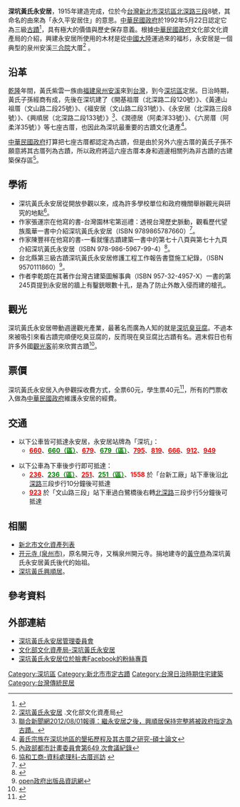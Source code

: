 {{tw monument
|name=深坑黃氏永安居
|formername=
|image=Yong-an House.jpg
|imagename=永安居一景
|othername=
|formalname=
|level=市定古蹟
|class=宅第
|time={{flagicon|Empire of Japan}} 日本大正4年（1915年）
|location={{ROC}}[[新北市|新北市]][[深坑區|深坑區]][[北深路|北深路三段]]8號
|open=週六及週日09:30∼17:30
|cost=全票60元、學生票 40元
|website=
|reg_url =https://nchdb.boch.gov.tw/assets/advanceSearch/monument/19920523000001
}}

'''深坑黃氏永安居'''，1915年建造完成，位於今[[台灣|台灣]][[新北市|新北市]][[深坑區|深坑區]][[北深路|北深路三段]]8號，其命名的由來為「永久平安居住」的意思。[[中華民國政府|中華民國政府]]於1992年5月22日認定它為三級[[古蹟|古蹟]]<ref>{{Cite web |url=https://www.shenkeng.ntpc.gov.tw/home.jsp?id=8c4540120c916d8b |title=新北市深坑區公所-本區概況 |access-date=2021-11-04 |archive-date=2022-01-05 |archive-url=https://web.archive.org/web/20220105015846/https://www.shenkeng.ntpc.gov.tw/home.jsp?id=8c4540120c916d8b |dead-url=no }}</ref>，具有極大的價值與歷史保存意義。根據[[中華民國政府|中華民國政府]]文化部文化資產局的介紹，興建永安居所使用的木材是從[[中國大陸|中國大陸]]運過來的福杉，永安居是一個典型的泉州安溪[[三合院|三合院]]大厝<ref>[https://nchdb.boch.gov.tw/assets/advanceSearch/monument/19920523000001 深坑黃氏永安居] {{Wayback|url=https://nchdb.boch.gov.tw/assets/advanceSearch/monument/19920523000001 |date=20210124131203 }}.文化部文化資產局</ref> 。

== 沿革 ==
[[乾隆|乾隆]]年間，黃氏紫雲一族由[[福建|福建]][[泉州|泉州]][[安溪|安溪]]來到[[台灣|台灣]]，到今[[深坑區|深坑區]]定居。日治時期，黃氏子孫經商有成，先後在深坑建了《開基祖厝（北深路二段120號）》、《黃連山祖厝（文山路二段25號）》、《福安居（文山路二段31號）》、《永安居（北深路三段8號）》、《興順居（北深路二段133號）》<ref>[http://travel.udn.com/mag/travel/storypage.jsp?f_ART_ID=52770 聯合新聞網2012/08/01報導：繼永安居之後，興順居保持完整將被政府指定為古蹟。]{{Dead link|date=2020年4月 |bot=InternetArchiveBot |fix-attempted=yes }}</ref>、《潤德居（阿柔洋33號）》、《六房厝（阿柔洋35號）》等七座古厝，也因此為深坑最重要的古蹟文化遺產<ref>[https://www.airitilibrary.com/Publication/alDetailedMesh1?DocID=U0017-0610201510155828 黃氏宗族在深坑地區的墾拓歷程及其古厝之研究-碩士論文]</ref>。

[[中華民國政府|中華民國政府]]打算把七座古厝都認定為古蹟，但是由於另外六座古厝的黃氏子孫不願意將其古厝列為古蹟，所以政府將這六座古厝本身和週邊相關列為非古蹟的古建築保存區<ref>[http://www.cpami.gov.tw/chinese//filesys/file/chinese/committee/dpc/649.pdf 內政部都市計畫委員會第649 次會議紀錄]{{dead link|date=2018年3月 |bot=InternetArchiveBot |fix-attempted=yes }}</ref>。

== 學術 ==
*深坑黃氏永安居從開放參觀以來，成為許多學校單位和政府機關舉辦觀光與研究的地點<ref>[http://www.mis.hhvs.tp.edu.tw/Html/User/game/97pro/a102/aoyou2_01.html 協和工商-資料處理科-古厝巡訪] {{webarchive|url=https://web.archive.org/web/20141026053506/http://www.mis.hhvs.tp.edu.tw/html/user/game/97pro/a102/aoyou2_01.html |date=2014-10-26 }}</ref>。
*作家張運宗在他寫的書-台灣園林宅第巡禮：透視台灣歷史脈動，觀看歷代望族風華一書中介紹深坑黃氏永安居（ISBN 9789865787660）<ref>{{Cite web |url=http://www.m.sanmin.com.tw/Product/Index/004784130 |title=三民網路書店-台灣園林宅第巡禮：透視台灣歷史脈動，觀看歷代望族風華 |access-date=2015-03-14 |archive-date=2017-12-04 |archive-url=https://web.archive.org/web/20171204095054/http://m.sanmin.com.tw/Product/Index/004784130 |dead-url=no }}</ref>。
*作家陳豐祥在他寫的書-一看就懂古蹟建築一書中的第七十八頁與第七十九頁介紹深坑黃氏永安居（ISBN 978-986-5967-99-4）<ref>{{Cite web |url=http://www.eslite.com/product.aspx?pgid=1001127802004939 |title=誠品網路書店-一看就懂古蹟建築:發現古蹟之美 |access-date=2015-03-14 |archive-date=2019-05-02 |archive-url=https://web.archive.org/web/20190502024917/http://www.eslite.com/product.aspx?pgid=1001127802004939 |dead-url=no }}</ref>。
*台北縣第三級古蹟深坑黃氏永安居修護工程工作報告書暨施工紀錄，（ISBN 9570111860）<ref>[http://open.nat.gov.tw/OpenFront/gpnet_detail.jspx?gpn=1009101377 open政府出版品資訊網]{{dead link|date=2018年3月 |bot=InternetArchiveBot |fix-attempted=yes }}</ref>。
*作者李乾朗在其著作台灣古建築圖解事典（ISBN 957-32-4957-X）一書的第245頁提到永安居的牆上有鑿銃眼數十孔，是為了防止外敵入侵而建的槍孔。

== 觀光 ==
深坑黃氏永安居帶動週邊觀光產業，最著名而廣為人知的就是[[深坑區|深坑]][[臭豆腐|臭豆腐]]。不過本來被吸引來看古蹟完順便吃臭豆腐的，反而現在臭豆腐比古蹟有名。週末假日也有許多外國[[觀光客|觀光客]]前來欣賞古蹟<ref>{{Cite web |url=http://yoshiko2.web.fc2.com/taiwan2-2.html |title=日本遊客來台觀光後用日文在其網站上介紹永安居(有附圖)。 |access-date=2012-05-24 |archive-url=https://web.archive.org/web/20150119061827/http://yoshiko2.web.fc2.com/taiwan2-2.html |archive-date=2015-01-19 |dead-url=yes }}</ref>。

== 票價 ==
深坑黃氏永安居入內參觀採收費方式，全票60元，學生票40元<ref>{{Cite web |url=http://www.hty.idv.tw/feedback.htm |title=深坑黃氏永安居參觀資訊。 |access-date=2012-05-24 |archive-url=https://web.archive.org/web/20120509060053/http://www.hty.idv.tw/feedback.htm |archive-date=2012-05-09 |dead-url=yes }}</ref>，所有的門票收入做為[[中華民國政府|中華民國政府]]維護永安居的經費。

== 交通 ==
*以下公車皆可抵達永安居，永安居站牌為「深坑」：
**'''[[台北聯營公車660路線|<span style="color:red;">660</span>]]'''、'''[[台北聯營公車660路線|<span style="color:green;">660（區）</span>]]'''、'''[[台北聯營公車679路線|<span style="color:red;">679</span>]]'''、'''[[台北聯營公車679路線|<span style="color:green;">679（區）</span>]]'''、'''[[新北市區公車795路線|<span style="color:red;">795</span>]]'''、'''[[新北市區公車819路線|<span style="color:red;">819</span>]]'''、'''[[新北市區公車666路線|<span style="color:red;">666</span>]]'''、'''[[台北聯營公車912路線|<span style="color:red;">912</span>]]'''、'''[[台北聯營公車949路線|<span style="color:red;">949</span>]]'''

*以下公車為下車後步行即可抵達：
**'''[[台北聯營公車236路線|<span style="color:red;">236</span>]]'''、'''[[台北聯營公車236路線|<span style="color:green;">236（區）</span>]]'''、'''[[台北聯營公車251路線|<span style="color:red;">251</span>]]'''、'''[[台北聯營公車251路線|<span style="color:green;">251（區）</span>]]'''、'''<span style="color:red;">1558</span>''' 於「台新工廠」站下車後沿[[北深路|北深路]]三段步行10分鐘後可抵達
**'''[[新北市區公車923路線|<span style="color:red;">923</span>]]''' 於「文山路三段」站下車過白鷺橋後右轉[[北深路|北深路]]三段步行5分鐘後可抵達

== 相關 ==
*[[新北市文化資產列表|新北市文化資產列表]]
*[[开元寺_(泉州市)|开元寺 (泉州市)]]，原名開元寺，又稱泉州開元寺。捐地建寺的[[黃守恭|黃守恭]]為深坑黃氏永安居黃氏後代的始祖。
*[[深坑黃氏興順居|深坑黃氏興順居]]。

== 參考資料 ==
{{reflist|2}}

==外部連結==
*[https://web.archive.org/web/20120509051531/http://www.hty.idv.tw/ 深坑黃氏永安居管理委員會]
*[https://nchdb.boch.gov.tw/assets/advanceSearch/monument/19920523000001 文化部文化資產局-深坑黃氏永安居] {{Wayback|url=https://nchdb.boch.gov.tw/assets/advanceSearch/monument/19920523000001 |date=20210124131203 }}
*[https://www.facebook.com/HuangsHouse 深坑黃氏永安居位於臉書Facebook的粉絲專頁]

{{新北市文化資產}}
{{台灣直轄市定古蹟}}
[[Category:深坑區|Category:深坑區]]
[[Category:新北市市定古蹟|Category:新北市市定古蹟]]
[[Category:台灣日治時期住宅建築|Category:台灣日治時期住宅建築]]
[[Category:台灣傳統民居|Category:台灣傳統民居]]